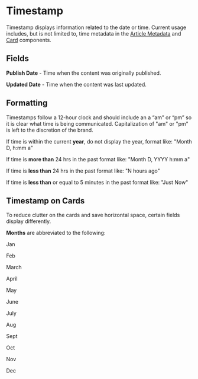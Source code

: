 
<Meta title="Components/Molecules/Timestamps" />


# Timestamp


Timestamp displays information related to the date or time. Current usage includes, but is not limited to, time metadata in the [Article Metadata](https://nypublicradio.github.io/nypr-design-system/?path=/docs/components-molecules-article-metadata--page) and [Card](https://nypublicradio.github.io/nypr-design-system/?path=/docs/components-molecules-cards--page) components. 


  

## Fields

**Publish Date** - Time when the content was originally published.

**Updated Date** - Time when the content was last updated.

  

## Formatting
Timestamps follow a 12-hour clock and should include an a “am” or “pm” so it is clear what time is being communicated. Capitalization of "am" or "pm" is left to the discretion of the brand.

If time is within the current **year**, do not display the year, format like: "Month D, h:mm a"

If time is **more than** 24 hrs in the past format like: "Month D, YYYY h:mm a"

If time is **less than** 24 hrs in the past format like: "N hours ago"

If time is **less than** or equal to 5 minutes in the past format like: "Just Now"


## Timestamp on Cards

To reduce clutter on the cards and save horizontal space, certain fields display differently.

**Months** are abbreviated to the following:

Jan

Feb

March

April

May

June

July

Aug

Sept

Oct

Nov

Dec
